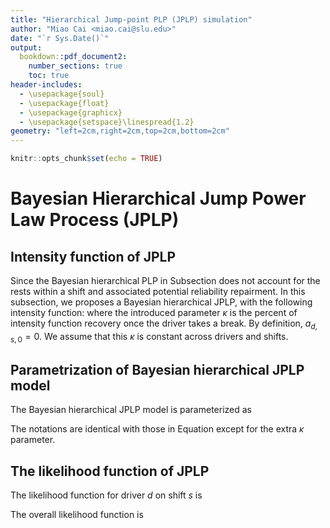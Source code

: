 ```yaml
---
title: "Hierarchical Jump-point PLP (JPLP) simulation"
author: "Miao Cai <miao.cai@slu.edu>"
date: "`r Sys.Date()`"
output:
  bookdown::pdf_document2: 
    number_sections: true
    toc: true
header-includes:
  - \usepackage{soul}
  - \usepackage{float}
  - \usepackage{graphicx}
  - \usepackage{setspace}\linespread{1.2}
geometry: "left=2cm,right=2cm,top=2cm,bottom=2cm"
---
```


```r
knitr::opts_chunk$set(echo = TRUE)
```

Bayesian Hierarchical Jump Power Law Process (JPLP)
===================================================
Intensity function of JPLP
--------------------------
Since the Bayesian hierarchical PLP in Subsection \ref{sec:model_plp} does not account for the rests within a shift and associated potential reliability repairment. In this subsection, we proposes a Bayesian hierarchical JPLP, with the following intensity function:
\begin{equation}
\begin{aligned}
  \lambda_{\text{JPLP}}(t|d, s, r, \beta, \gamma_{0, d}, \mathbf{\gamma}, \mathbf{X}_{d}, \mathbf{W}) & =
    \begin{cases}
      \kappa^0\lambda(t|\beta, \gamma_{0, d}, \mathbf{\gamma}, \mathbf{X}_{d}, \mathbf{W}) & \quad  0 < t \leq a_{d, s, 1}\\
      \kappa^1\lambda(t|\beta, \gamma_{0, d}, \mathbf{\gamma}, \mathbf{X}_{d}, \mathbf{W}) & \quad  a_{d, s, 1} < t \leq a_{d, s, 2}\\
      \cdots & \cdots\\
      \kappa^{R-1}\lambda(t|\beta, \gamma_{0, d}, \mathbf{\gamma}, \mathbf{X}_{d}, \mathbf{W}) & \quad  a_{d, s, R-1} < t \leq a_{d, s, R}
    \end{cases} \\
    & = \kappa^{r-1}\lambda(t|d, s, r, \kappa, \beta, \gamma_{0, d}, \mathbf{\gamma}, \mathbf{X}_{d}, \mathbf{W}) \quad  a_{d, s, r-1} < t \leq a_{d, s, r},
\end{aligned}
\end{equation}
where the introduced parameter $\kappa$ is the percent of intensity function recovery once the driver takes a break. By definition, $a_{d, s, 0} = 0$. We assume that this $\kappa$ is constant across drivers and shifts.

Parametrization of Bayesian hierarchical JPLP model
---------------------------------------------------
The Bayesian hierarchical JPLP model is parameterized as
\begin{equation}\label{eq:jplp}
\begin{aligned}
  t_{d, s, 1}, t_{d, s, 2}, \cdots , t_{d, s, n_{d, s}} & \sim \text{JPLP}(\beta, \theta_{d, s}, \kappa)\\
  \beta & \sim \text{Gamma}(1, 1)\\
  \log\theta_{d, s} &= \gamma_{0d} + \gamma_{1}x_{d, s, 1} + \gamma_{2}x_{d, s, 2} + \cdots + \gamma_{k}x_{d, s, k}\\
  \kappa & \sim \text{Uniform}(0, 1)\\
  \gamma_{01}, \gamma_{02}, \cdots, \gamma_{0D} & \sim \text{i.i.d. }N(\mu_0, \sigma_0^2)\\
  \gamma_1, \gamma_2, \cdots, \gamma_k & \sim \text{i.i.d. }N(0, 10^2)\\
  \mu_0 &\sim N(0, 5^2) \\
  \sigma_0 &\sim \text{Gamma}(1, 1),
\end{aligned}
\end{equation}

The notations are identical with those in Equation \ref{eq:plp} except for the extra $\kappa$ parameter.

The likelihood function of JPLP
-------------------------------
The likelihood function for driver $d$ on shift $s$ is
\begin{equation}
\begin{split}
    L_{s, d}(\kappa, \beta, \gamma_{0, d}, \mathbf{\gamma}|\text{Data}_{d, s}) = \Big( 
    \prod_{i=1}^{c_{d, s}}\lambda\big( t_{i, d, s}| d, s, r, k, \beta, \gamma_{0, d}, \mathbf{\gamma}, \mathbf{X}_{d}, \mathbf{W} \big)
    \Big)\\ \times \exp\Big(-\int_0^{a_{d, s, r}\lambda\big(u|d, s, r, k, \beta, \gamma_{0, d}, \mathbf{\gamma}, \mathbf{X}_{d}, \mathbf{W}\big)du}\Big)
\end{split}
\end{equation}

The overall likelihood function is
\begin{equation}
    L = \displaystyle\prod_d\prod_{s \in d}L_{s, d}
\end{equation}